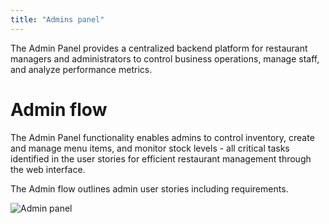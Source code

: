 ```yaml
---
title: "Admins panel"
---
```


The Admin Panel provides a centralized backend platform for restaurant managers and administrators to control business operations, manage staff, and analyze performance metrics.

# Admin flow

The Admin Panel functionality enables admins to control inventory, create and manage menu items, and monitor stock levels - all critical tasks identified in the user stories for efficient restaurant management through the web interface.

The Admin flow outlines admin user stories including requirements.

![Admin panel](../../static/images/admin-panel.svg)

